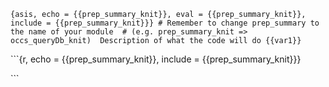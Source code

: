 ```{asis, echo = {{prep_summary_knit}}, eval = {{prep_summary_knit}}, include = {{prep_summary_knit}}}
# Remember to change prep_summary to the name of your module 
# (e.g. prep_summary_knit => occs_queryDb_knit) 
Description of what the code will do {{var1}}
```

```{r, echo = {{prep_summary_knit}}, include = {{prep_summary_knit}}}

```
